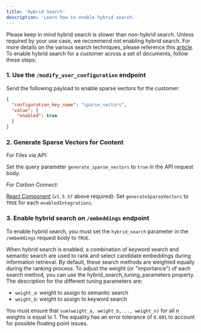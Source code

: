 ```yaml
---
title: 'Hybrid Search'
description: 'Learn how to enable hybrid search.'
---
```


<Info>Please keep in mind hybrid search is slower than non-hybrid search. Unless required by your use case, we recommend not enabling hybrid search. For more details on the various search techniques, please reference this [article](https://carbon.ai/blog/hybrid-and-semantic-search).</Info>
To enable hybrid search for a customer across a set of documents, follow these steps:

### 1. Use the `/modify_user_configuration` endpoint

Send the following payload to enable sparse vectors for the customer:

```json
{
  "configuration_key_name": "sparse_vectors",
  "value": {
    "enabled": true
  }
}
```

### 2. Generate Sparse Vectors for Content

_*For Files via API:*_ 

Set the query parameter `generate_sparse_vectors` to `true` in the API request body.

_*For Carbon Connect:*_ 

[React Component](/react-component) (`v1.5.57` above required): Set `generateSparseVectors` to `TRUE` for each `enabledIntegrations`.


### 3. Enable hybrid search on `/embeddings` endpoint

To enable hybrid search, you must set the `hybrid_search` parameter in the `/embeddings` request body to `TRUE`. 

When hybrid search is enabled, a combination of keyword search and semantic search are used to rank and select candidate embeddings during information retrieval. By default, these search methods are weighted equally during the ranking process. To adjust the weight (or "importance") of each search method, you can use the hybrid_search_tuning_parameters property. The description for the different tuning parameters are:

- `weight_a`: weight to assign to semantic search
- `weight_b`: weight to assign to keyword search

You must ensure that `sum(weight_a, weight_b,..., weight_n)` for all n weights is equal to 1. The equality has an error tolerance of `0.001` to account for possible floating point issues.